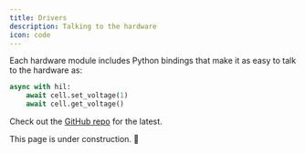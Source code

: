 ```yaml
---
title: Drivers
description: Talking to the hardware
icon: code
---
```


Each hardware module includes Python bindings that make it as easy to talk to the hardware as:

```python
async with hil:
    await cell.set_voltage(1)
    await cell.get_voltage()
```

Check out the [GitHub repo](https://github.com/atopile/hil/tree/main/software/hil/drivers) for the latest.

<Note>
    This page is under construction. 🚧
</Note>
